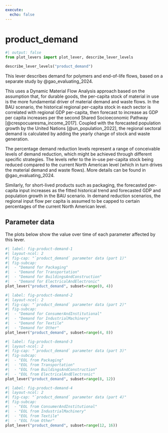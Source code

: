 ```yaml
---
execute:
  echo: false
---
```


# product_demand

```python
#| output: false
from plot_levers import plot_lever, describe_lever_levels
```

```python
describe_lever_levels("product_demand")
```

This lever describes demand for polymers and end-of-life flows, based on a separate study by @gao_evaluating_2024.

This uses a Dynamic Material Flow Analysis approach based on the assumption that, for durable goods, the per-capita stock of material in use is the more fundamental driver of material demand and waste flows. In the BAU scenario, the historical regional per-capita stock in each sector is correlated with regional GDP per-capita, then forecast to increase as GDP per capita increases per the second Shared Socioeconomic Pathway [@crespocuaresma_income_2017]. Coupled with the forecasted population growth by the United Nations [@un_population_2022], the regional sectoral demand is calculated by adding the yearly change of stock and waste generation. 

The percentage demand reduction levels represent a range of conceivable levels of demand reduction, which might be achieved through different specific strategies.  The levels refer to the in-use per-capita stock being reduced compared to the current North American level (which in turn drives the material demand and waste flows). More details can be found in @gao_evaluating_2024.

Similarly, for short-lived products such as packaging, the forecasted per-capita input increases as the fitted historical trend and forecasted GDP and population growth in the BAU scenario. In demand reduction scenarios, the regional input flow per capita is assumed to be capped to certain percentages of the current North American level.


## Parameter data

The plots below show the value over time of each parameter affected by this lever.

```python
#| label: fig-product-demand-1
#| layout-ncol: 2
#| fig-cap: "`product_demand` parameter data (part 1)"
#| fig-subcap:
#|  - "Demand for Packaging"
#|  - "Demand for Transportation"
#|  - "Demand for BuildingsAndConstruction"
#|  - "Demand for ElectricalAndElectronic"
plot_lever("product_demand", subset=range(0, 4))
```

```python
#| label: fig-product-demand-2
#| layout-ncol: 2
#| fig-cap: "`product_demand` parameter data (part 2)"
#| fig-subcap:
#|  - "Demand for ConsumerAndInstitutional"
#|  - "Demand for IndustrialMachinery"
#|  - "Demand for Textile"
#|  - "Demand for Other"
plot_lever("product_demand", subset=range(4, 8))
```

```python
#| label: fig-product-demand-3
#| layout-ncol: 2
#| fig-cap: "`product_demand` parameter data (part 3)"
#| fig-subcap:
#|  - "EOL from Packaging"
#|  - "EOL from Transportation"
#|  - "EOL from BuildingsAndConstruction"
#|  - "EOL from ElectricalAndElectronic"
plot_lever("product_demand", subset=range(8, 12))
```

```python
#| label: fig-product-demand-4
#| layout-ncol: 2
#| fig-cap: "`product_demand` parameter data (part 4)"
#| fig-subcap:
#|  - "EOL from ConsumerAndInstitutional"
#|  - "EOL from IndustrialMachinery"
#|  - "EOL from Textile"
#|  - "EOL from Other"
plot_lever("product_demand", subset=range(12, 16))
```
